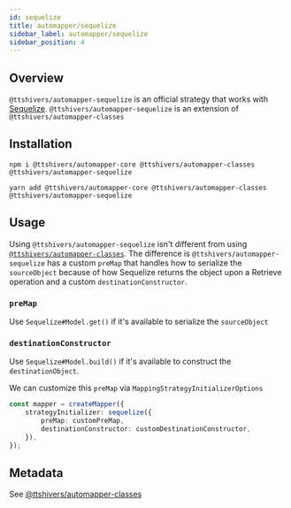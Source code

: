 ```yaml
---
id: sequelize
title: automapper/sequelize
sidebar_label: automapper/sequelize
sidebar_position: 4
---
```


## Overview

`@ttshivers/automapper-sequelize` is an official strategy that works with [Sequelize](https://sequelize.org/). `@ttshivers/automapper-sequelize` is an extension of `@ttshivers/automapper-classes`

## Installation

```shell
npm i @ttshivers/automapper-core @ttshivers/automapper-classes @ttshivers/automapper-sequelize
```

```shell
yarn add @ttshivers/automapper-core @ttshivers/automapper-classes @ttshivers/automapper-sequelize
```

## Usage

Using `@ttshivers/automapper-sequelize` isn't different from using [`@ttshivers/automapper-classes`](./classes#usage). The difference is `@ttshivers/automapper-sequelize` has a custom `preMap` that handles how to serialize the `sourceObject` because of how Sequelize returns the object upon a Retrieve operation and a custom `destinationConstructor`.

### `preMap`

Use `Sequelize#Model.get()` if it's available to serialize the `sourceObject`

### `destinationConstructor`

Use `Sequelize#Model.build()` if it's available to construct the `destinationObject`.

We can customize this `preMap` via `MappingStrategyInitializerOptions`

```ts
const mapper = createMapper({
    strategyInitializer: sequelize({
        preMap: customPreMap,
        destinationConstructor: customDestinationConstructor,
    }),
});
```

## Metadata

See [@ttshivers/automapper-classes](./classes#metadata)
